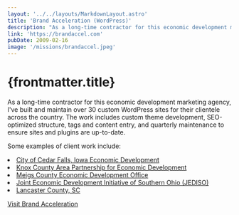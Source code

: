 ```yaml
---
layout: '../../layouts/MarkdownLayout.astro'
title: 'Brand Acceleration (WordPress)'
description: "As a long-time contractor for this economic development marketing agency, I've built and maintain over 30 custom WordPress sites for their clientele."
link: 'https://brandaccel.com'
pubDate: 2009-02-16
image: '/missions/brandaccel.jpeg'
---
```


# {frontmatter.title}

As a long-time contractor for this economic development marketing agency, I've built and maintain over 30 custom WordPress sites for their clientele across the country. The work includes custom theme development, SEO-optimized structure, tags and content entry, and quarterly maintenance to ensure sites and plugins are up-to-date.

Some examples of client work include:

<li><a href="https://www.selectcedarfallsia.com/" target="_blank">City of Cedar Falls, Iowa Economic Development</a></li>
<li><a href="https://www.knoxpartnership.com/" target="_blank">Knox County Area Partnership for Economic Development</a></li>
<li><a href="https://www.meigscountyohio.com/" target="_blank">Meigs County Economic Development Office</a></li>
<li><a href="https://www.choosesouthernohio.com/" target="_blank">Joint Economic Development Initiative of Southern Ohio (JEDISO)</a></li>
<li><a href="https://www.lcded.com/" target="_blank">Lancaster County, SC</a></li>

<p><a href={frontmatter.link} class="button" target="_blank">Visit Brand Acceleration</a></p>
